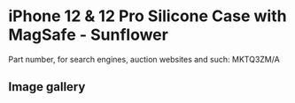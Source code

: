 
# iPhone 12 & 12 Pro Silicone Case with MagSafe - Sunflower

Part number, for search engines, auction websites and such: MKTQ3ZM/A

## Image gallery

<div style={{ width: "768px" }}>
  <GalleryComponent
    images={[
      {
        original: "/everysource/MKTQ3.webp",
        thumbnail: "/everypreview/MKTQ3.webp",
      },
      {
        original: "/everysource/MKTQ3_AV01.webp",
        thumbnail: "/everypreview/MKTQ3_AV01.webp",
      },
      {
        original: "/everysource/MKTQ3_AV02.webp",
        thumbnail: "/everypreview/MKTQ3_AV02.webp",
      },
      {
        original: "/everysource/MKTQ3_AV03.webp",
        thumbnail: "/everypreview/MKTQ3_AV03.webp",
      },
      {
        original: "/everysource/MKTQ3_AV04.webp",
        thumbnail: "/everypreview/MKTQ3_AV04.webp",
      },
      {
        original: "/everysource/MKTQ3_AV05.webp",
        thumbnail: "/everypreview/MKTQ3_AV05.webp",
      },
      {
        original: "/everysource/MKTQ3_AV06.webp",
        thumbnail: "/everypreview/MKTQ3_AV06.webp",
      },
      {
        original: "/everysource/MKTQ3_AV07.webp",
        thumbnail: "/everypreview/MKTQ3_AV07.webp",
      },
      {
        original: "/everysource/MKTQ3_AV08.webp",
        thumbnail: "/everypreview/MKTQ3_AV08.webp",
      },
      {
        original: "/everysource/MKTQ3_AV09.webp",
        thumbnail: "/everypreview/MKTQ3_AV09.webp",
      },
      {
        original: "/everysource/MKTQ3_AV10.webp",
        thumbnail: "/everypreview/MKTQ3_AV10.webp",
      }
    ]}
  />
</div>
